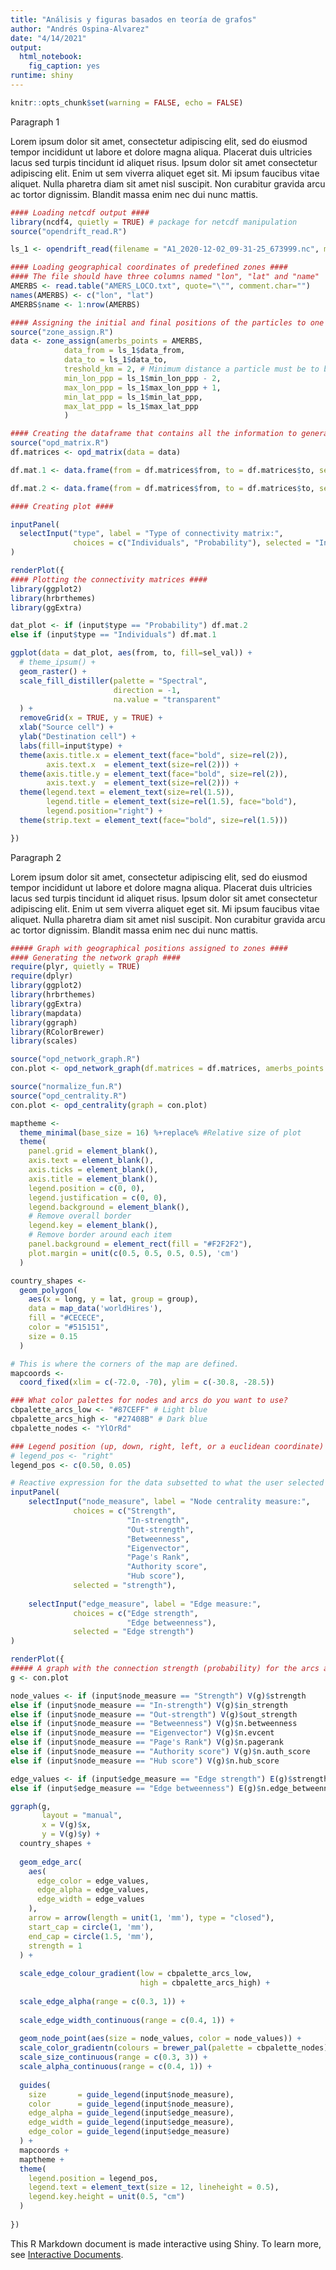 ```yaml
---
title: "Análisis y figuras basados en teoría de grafos"
author: "Andrés Ospina-Alvarez"
date: "4/14/2021"
output: 
  html_notebook: 
    fig_caption: yes
runtime: shiny
---
```


```r
knitr::opts_chunk$set(warning = FALSE, echo = FALSE)
```

Paragraph 1

Lorem ipsum dolor sit amet, consectetur adipiscing elit, sed do eiusmod tempor incididunt ut labore et dolore magna aliqua. Placerat duis ultricies lacus sed turpis tincidunt id aliquet risus. Ipsum dolor sit amet consectetur adipiscing elit. Enim ut sem viverra aliquet eget sit. Mi ipsum faucibus vitae aliquet. Nulla pharetra diam sit amet nisl suscipit. Non curabitur gravida arcu ac tortor dignissim. Blandit massa enim nec dui nunc mattis.

```r
#### Loading netcdf output ####
library(ncdf4, quietly = TRUE) # package for netcdf manipulation
source("opendrift_read.R")

ls_1 <- opendrift_read(filename = "A1_2020-12-02_09-31-25_673999.nc", metadata = TRUE)

#### Loading geographical coordinates of predefined zones ####
#### The file should have three columns named "lon", "lat" and "name"
AMERBS <- read.table("AMERS_LOCO.txt", quote="\"", comment.char="")
names(AMERBS) <- c("lon", "lat")
AMERBS$name <- 1:nrow(AMERBS)

#### Assigning the initial and final positions of the particles to one of the predefined zones ####
source("zone_assign.R")
data <- zone_assign(amerbs_points = AMERBS,
            data_from = ls_1$data_from,
            data_to = ls_1$data_to,
            treshold_km = 2, # Minimum distance a particle must be to be assigned to a predefined area
            min_lon_ppp = ls_1$min_lon_ppp - 2,
            max_lon_ppp = ls_1$max_lon_ppp + 1,
            min_lat_ppp = ls_1$min_lat_ppp,
            max_lat_ppp = ls_1$max_lat_ppp
            )

#### Creating the dataframe that contains all the information to generate the heat maps and graphs of the network ####
source("opd_matrix.R")
df.matrices <- opd_matrix(data = data)

df.mat.1 <- data.frame(from = df.matrices$from, to = df.matrices$to, sel_val = df.matrices$value)

df.mat.2 <- data.frame(from = df.matrices$from, to = df.matrices$to, sel_val = df.matrices$probability)

#### Creating plot ####

inputPanel(
  selectInput("type", label = "Type of connectivity matrix:",
              choices = c("Individuals", "Probability"), selected = "Individuals")
)

renderPlot({
#### Plotting the connectivity matrices ####
library(ggplot2)
library(hrbrthemes)
library(ggExtra)

dat_plot <- if (input$type == "Probability") df.mat.2
else if (input$type == "Individuals") df.mat.1

ggplot(data = dat_plot, aes(from, to, fill=sel_val)) +
  # theme_ipsum() + 
  geom_raster() +
  scale_fill_distiller(palette = "Spectral",
                       direction = -1,
                       na.value = "transparent"
  ) +
  removeGrid(x = TRUE, y = TRUE) +
  xlab("Source cell") +
  ylab("Destination cell") +
  labs(fill=input$type) +
  theme(axis.title.x = element_text(face="bold", size=rel(2)),
        axis.text.x  = element_text(size=rel(2))) +
  theme(axis.title.y = element_text(face="bold", size=rel(2)),
        axis.text.y  = element_text(size=rel(2))) +
  theme(legend.text = element_text(size=rel(1.5)),
        legend.title = element_text(size=rel(1.5), face="bold"),
        legend.position="right") +
  theme(strip.text = element_text(face="bold", size=rel(1.5)))

})

```


Paragraph 2

Lorem ipsum dolor sit amet, consectetur adipiscing elit, sed do eiusmod tempor incididunt ut labore et dolore magna aliqua. Placerat duis ultricies lacus sed turpis tincidunt id aliquet risus. Ipsum dolor sit amet consectetur adipiscing elit. Enim ut sem viverra aliquet eget sit. Mi ipsum faucibus vitae aliquet. Nulla pharetra diam sit amet nisl suscipit. Non curabitur gravida arcu ac tortor dignissim. Blandit massa enim nec dui nunc mattis.

```r
##### Graph with geographical positions assigned to zones ####
#### Generating the network graph ####
require(plyr, quietly = TRUE)
require(dplyr)
library(ggplot2)
library(hrbrthemes)
library(ggExtra)
library(mapdata)
library(ggraph)
library(RColorBrewer)
library(scales)

source("opd_network_graph.R")
con.plot <- opd_network_graph(df.matrices = df.matrices, amerbs_points = AMERBS)

source("normalize_fun.R")
source("opd_centrality.R")
con.plot <- opd_centrality(graph = con.plot)

maptheme <-
  theme_minimal(base_size = 16) %+replace% #Relative size of plot
  theme(
    panel.grid = element_blank(),
    axis.text = element_blank(),
    axis.ticks = element_blank(),
    axis.title = element_blank(),
    legend.position = c(0, 0),
    legend.justification = c(0, 0),
    legend.background = element_blank(),
    # Remove overall border
    legend.key = element_blank(),
    # Remove border around each item
    panel.background = element_rect(fill = "#F2F2F2"),
    plot.margin = unit(c(0.5, 0.5, 0.5, 0.5), 'cm')
  )

country_shapes <-
  geom_polygon(
    aes(x = long, y = lat, group = group),
    data = map_data('worldHires'),
    fill = "#CECECE",
    color = "#515151",
    size = 0.15
  )

# This is where the corners of the map are defined.
mapcoords <-
  coord_fixed(xlim = c(-72.0, -70), ylim = c(-30.8, -28.5))

### What color palettes for nodes and arcs do you want to use?
cbpalette_arcs_low <- "#87CEFF" # Light blue
cbpalette_arcs_high <- "#27408B" # Dark blue
cbpalette_nodes <- "YlOrRd"

### Legend position (up, down, right, left, or a euclidean coordinate)
# legend_pos <- "right"
legend_pos <- c(0.50, 0.05)

# Reactive expression for the data subsetted to what the user selected
inputPanel(
    selectInput("node_measure", label = "Node centrality measure:",
              choices = c("Strength",
                          "In-strength",
                          "Out-strength",
                          "Betweenness",
                          "Eigenvector",
                          "Page's Rank",
                          "Authority score",
                          "Hub score"),
              selected = "strength"),
    
    selectInput("edge_measure", label = "Edge measure:",
              choices = c("Edge strength",
                          "Edge betweenness"),
              selected = "Edge strength")
)

renderPlot({
##### A graph with the connection strength (probability) for the arcs and the weighed degree (strength) for the nodes #####
g <- con.plot

node_values <- if (input$node_measure == "Strength") V(g)$strength
else if (input$node_measure == "In-strength") V(g)$in_strength
else if (input$node_measure == "Out-strength") V(g)$out_strength
else if (input$node_measure == "Betweenness") V(g)$n.betweenness
else if (input$node_measure == "Eigenvector") V(g)$n.evcent
else if (input$node_measure == "Page's Rank") V(g)$n.pagerank
else if (input$node_measure == "Authority score") V(g)$n.auth_score
else if (input$node_measure == "Hub score") V(g)$n.hub_score

edge_values <- if (input$edge_measure == "Edge strength") E(g)$strength
else if (input$edge_measure == "Edge betweenness") E(g)$n.edge_betweenness

ggraph(g,
       layout = "manual",
       x = V(g)$x,
       y = V(g)$y) +
  country_shapes +
  
  geom_edge_arc(
    aes(
      edge_color = edge_values,
      edge_alpha = edge_values,
      edge_width = edge_values
    ),
    arrow = arrow(length = unit(1, 'mm'), type = "closed"),
    start_cap = circle(1, 'mm'),
    end_cap = circle(1.5, 'mm'),
    strength = 1
  ) +
  
  scale_edge_colour_gradient(low = cbpalette_arcs_low,
                             high = cbpalette_arcs_high) +
  
  scale_edge_alpha(range = c(0.3, 1)) +
  
  scale_edge_width_continuous(range = c(0.4, 1)) +
  
  geom_node_point(aes(size = node_values, color = node_values)) +
  scale_color_gradientn(colours = brewer_pal(palette = cbpalette_nodes)(5)) +
  scale_size_continuous(range = c(0.3, 3)) +
  scale_alpha_continuous(range = c(0.4, 1)) +
  
  guides(
    size       = guide_legend(input$node_measure),
    color      = guide_legend(input$node_measure),
    edge_alpha = guide_legend(input$edge_measure),
    edge_width = guide_legend(input$edge_measure),
    edge_color = guide_legend(input$edge_measure)
  ) +
  mapcoords +
  maptheme +
  theme(
    legend.position = legend_pos,
    legend.text = element_text(size = 12, lineheight = 0.5),
    legend.key.height = unit(0.5, "cm")
  )
  
})
```

This R Markdown document is made interactive using Shiny. To learn more, see [Interactive Documents](http://rmarkdown.rstudio.com/authoring_shiny.html).